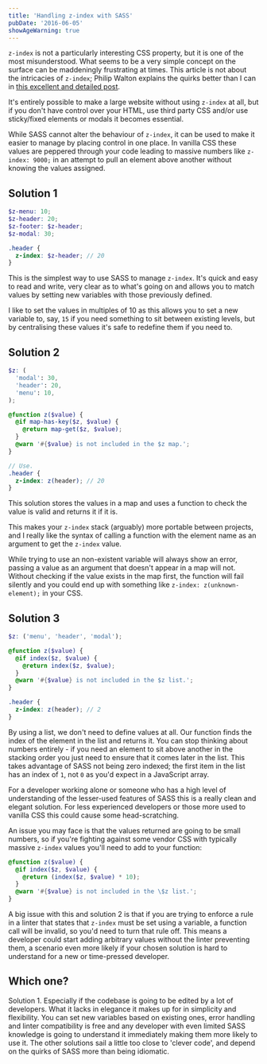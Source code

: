 ```yaml
---
title: 'Handling z-index with SASS'
pubDate: '2016-06-05'
showAgeWarning: true
---
```


`z-index` is not a particularly interesting CSS property, but it is one of the most misunderstood. What seems to be a very simple concept on the surface can be maddeningly frustrating at times. This article is not about the intricacies of `z-index`; Philip Walton explains the quirks better than I can in [this excellent and detailed post](https://philipwalton.com/articles/what-no-one-told-you-about-z-index/).

It's entirely possible to make a large website without using `z-index` at all, but if you don't have control over your HTML, use third party CSS and/or use sticky/fixed elements or modals it becomes essential.

While SASS cannot alter the behaviour of `z-index`, it can be used to make it easier to manage by placing control in one place. In vanilla CSS these values are peppered through your code leading to massive numbers like `z-index: 9000;` in an attempt to pull an element above another without knowing the values assigned.

## Solution 1

```scss
$z-menu: 10;
$z-header: 20;
$z-footer: $z-header;
$z-modal: 30;

.header {
  z-index: $z-header; // 20
}
```

This is the simplest way to use SASS to manage `z-index`. It's quick and easy to read and write, very clear as to what's going on and allows you to match values by setting new variables with those previously defined.

I like to set the values in multiples of 10 as this allows you to set a new variable to, say, `15` if you need something to sit between existing levels, but by centralising these values it's safe to redefine them if you need to.

## Solution 2

```scss
$z: (
  'modal': 30,
  'header': 20,
  'menu': 10,
);

@function z($value) {
  @if map-has-key($z, $value) {
    @return map-get($z, $value);
  }
  @warn '#{$value} is not included in the $z map.';
}

// Use.
.header {
  z-index: z(header); // 20
}
```

This solution stores the values in a map and uses a function to check the value is valid and returns it if it is.

This makes your `z-index` stack (arguably) more portable between projects, and I really like the syntax of calling a function with the element name as an argument to get the `z-index` value.

While trying to use an non-existent variable will always show an error, passing a value as an argument that doesn't appear in a map will not. Without checking if the value exists in the map first, the function will fail silently and you could end up with something like `z-index: z(unknown-element);` in your CSS.

## Solution 3

```scss
$z: ('menu', 'header', 'modal');

@function z($value) {
  @if index($z, $value) {
    @return index($z, $value);
  }
  @warn '#{$value} is not included in the $z list.';
}

.header {
  z-index: z(header); // 2
}
```

By using a list, we don't need to define values at all. Our function finds the index of the element in the list and returns it. You can stop thinking about numbers entirely - if you need an element to sit above another in the stacking order you just need to ensure that it comes later in the list. This takes advantage of SASS not being zero indexed; the first item in the list has an index of `1`, not `0` as you'd expect in a JavaScript array.

For a developer working alone or someone who has a high level of understanding of the lesser-used features of SASS this is a really clean and elegant solution. For less experienced developers or those more used to vanilla CSS this could cause some head-scratching.

An issue you may face is that the values returned are going to be small numbers, so if you're fighting against some vendor CSS with typically massive `z-index` values you'll need to add to your function:

```scss
@function z($value) {
  @if index($z, $value) {
    @return (index($z, $value) * 10);
  }
  @warn '#{$value} is not included in the \$z list.';
}
```

A big issue with this and solution 2 is that if you are trying to enforce a rule in a linter that states that `z-index` must be set using a variable, a function call will be invalid, so you'd need to turn that rule off. This means a developer could start adding arbitrary values without the linter preventing them, a scenario even more likely if your chosen solution is hard to understand for a new or time-pressed developer.

## Which one?

Solution 1. Especially if the codebase is going to be edited by a lot of developers. What it lacks in elegance it makes up for in simplicity and flexibility. You can set new variables based on existing ones, error handling and linter compatibility is free and any developer with even limited SASS knowledge is going to understand it immediately making them more likely to use it. The other solutions sail a little too close to 'clever code', and depend on the quirks of SASS more than being idiomatic.
